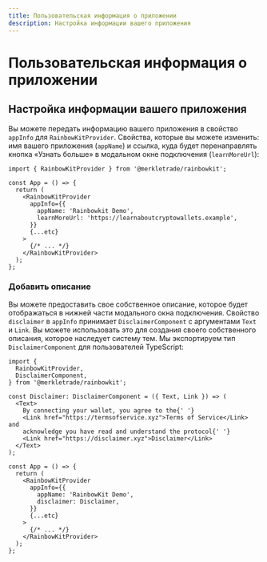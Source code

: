 ```yaml
---
title: Пользовательская информация о приложении
description: Настройка информации вашего приложения
---
```


# Пользовательская информация о приложении

## Настройка информации вашего приложения

Вы можете передать информацию вашего приложения в свойство `appInfo` для `RainbowKitProvider`. Свойства, которые вы можете изменить: имя вашего приложения (`appName`) и ссылка, куда будет перенаправлять кнопка «Узнать больше» в модальном окне подключения (`learnMoreUrl`):

```tsx
import { RainbowKitProvider } from '@merkletrade/rainbowkit';

const App = () => {
  return (
    <RainbowKitProvider
      appInfo={{
        appName: 'Rainbowkit Demo',
        learnMoreUrl: 'https://learnaboutcryptowallets.example',
      }}
      {...etc}
    >
      {/* ... */}
    </RainbowKitProvider>
  );
};
```

### Добавить описание

Вы можете предоставить свое собственное описание, которое будет отображаться в нижней части модального окна подключения. Свойство `disclaimer` в `appInfo` принимает `DisclaimerComponent` с аргументами `Text` и `Link`. Вы можете использовать это для создания своего собственного описания, которое наследует систему тем. Мы экспортируем тип `DisclaimerComponent` для пользователей TypeScript:

```tsx
import {
  RainbowKitProvider,
  DisclaimerComponent,
} from '@merkletrade/rainbowkit';

const Disclaimer: DisclaimerComponent = ({ Text, Link }) => (
  <Text>
    By connecting your wallet, you agree to the{' '}
    <Link href="https://termsofservice.xyz">Terms of Service</Link> and
    acknowledge you have read and understand the protocol{' '}
    <Link href="https://disclaimer.xyz">Disclaimer</Link>
  </Text>
);

const App = () => {
  return (
    <RainbowKitProvider
      appInfo={{
        appName: 'RainbowKit Demo',
        disclaimer: Disclaimer,
      }}
      {...etc}
    >
      {/* ... */}
    </RainbowKitProvider>
  );
};
```
